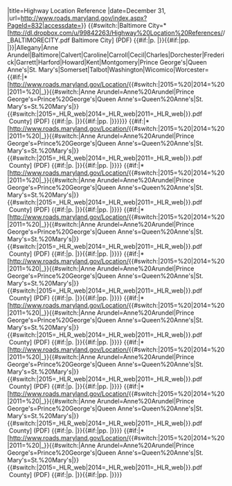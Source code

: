 {{cite book|author=Highway Information Services Division |publisher= {{#ifeq: {{{link|}}} |yes |{{link-en|馬里蘭州公路管理處|Maryland State Highway Administration|Maryland State Highway Administration}} |Maryland State Highway Administration }}|title=Highway Location Reference |date=December 31, {{{year|2015}}} |url=http://www.roads.maryland.gov/index.aspx?PageId=832|accessdate={{{accessdate|}}}}}<!--
-->{{#switch:{{{county1|}}}|Baltimore City=*[http://dl.dropbox.com/u/99842263/Highway%20Location%20References/{{{year|2005}}}/{{{year|2005}}}_BALTIMORECITY.pdf Baltimore City] (PDF) {{#if:{{{page1|}}}|p. {{{page1}}}|}}{{#if:{{{pages1|}}}|pp. {{{pages1}}}|}}|Allegany|Anne Arundel|Baltimore|Calvert|Caroline|Carroll|Cecil|Charles|Dorchester|Frederick|Garrett|Harford|Howard|Kent|Montgomery|Prince George's|Queen Anne's|St. Mary's|Somerset|Talbot|Washington|Wicomico|Worcester={{#if:{{{county1|}}}|*[http://www.roads.maryland.gov/Location/{{{year}}}{{#switch:{{{year}}}|2015=%20|2014=%20|2011=%20|_}}{{#switch:{{{county1|}}}|Anne Arundel=Anne%20Arundel|Prince George's=Prince%20George's|Queen Anne's=Queen%20Anne's|St. Mary's=St.%20Mary's|{{{county1|}}}}}{{#switch:{{{year}}}|2015=_HLR_web|2014=_HLR_web|2011=_HLR_web|}}.pdf {{{county1}}}&nbsp;County] (PDF) {{#if:{{{page1|}}}|p. {{{page1}}}|}}{{#if:{{{pages1|}}}|pp. {{{pages1}}}|}}}}}}<!--
-->{{#if:{{{county2|}}}|*[http://www.roads.maryland.gov/Location/{{{year}}}{{#switch:{{{year}}}|2015=%20|2014=%20|2011=%20|_}}{{#switch:{{{county2|}}}|Anne Arundel=Anne%20Arundel|Prince George's=Prince%20George's|Queen Anne's=Queen%20Anne's|St. Mary's=St.%20Mary's|{{{county2|}}}}}{{#switch:{{{year}}}|2015=_HLR_web|2014=_HLR_web|2011=_HLR_web|}}.pdf {{{county2}}}&nbsp;County] (PDF) {{#if:{{{page2|}}}|p. {{{page2}}}|}}{{#if:{{{pages2|}}}|pp. {{{pages2}}}|}}}}<!--
-->{{#if:{{{county3|}}}|*[http://www.roads.maryland.gov/Location/{{{year}}}{{#switch:{{{year}}}|2015=%20|2014=%20|2011=%20|_}}{{#switch:{{{county3|}}}|Anne Arundel=Anne%20Arundel|Prince George's=Prince%20George's|Queen Anne's=Queen%20Anne's|St. Mary's=St.%20Mary's|{{{county3|}}}}}{{#switch:{{{year}}}|2015=_HLR_web|2014=_HLR_web|2011=_HLR_web|}}.pdf {{{county3}}}&nbsp;County] (PDF) {{#if:{{{page3|}}}|p. {{{page3}}}|}}{{#if:{{{pages3|}}}|pp. {{{pages3}}}|}}}}<!--
-->{{#if:{{{county4|}}}|*[http://www.roads.maryland.gov/Location/{{{year}}}{{#switch:{{{year}}}|2015=%20|2014=%20|2011=%20|_}}{{#switch:{{{county4|}}}|Anne Arundel=Anne%20Arundel|Prince George's=Prince%20George's|Queen Anne's=Queen%20Anne's|St. Mary's=St.%20Mary's|{{{county4|}}}}}{{#switch:{{{year}}}|2015=_HLR_web|2014=_HLR_web|2011=_HLR_web|}}.pdf {{{county4}}}&nbsp;County] (PDF) {{#if:{{{page4|}}}|p. {{{page4}}}|}}{{#if:{{{pages4|}}}|pp. {{{pages4}}}|}}}}<!--
-->{{#if:{{{county5|}}}|*[http://www.roads.maryland.gov/Location/{{{year}}}{{#switch:{{{year}}}|2015=%20|2014=%20|2011=%20|_}}{{#switch:{{{county5|}}}|Anne Arundel=Anne%20Arundel|Prince George's=Prince%20George's|Queen Anne's=Queen%20Anne's|St. Mary's=St.%20Mary's|{{{county5|}}}}}{{#switch:{{{year}}}|2015=_HLR_web|2014=_HLR_web|2011=_HLR_web|}}.pdf {{{county5}}}&nbsp;County] (PDF) {{#if:{{{page5|}}}|p. {{{page5}}}|}}{{#if:{{{pages5|}}}|pp. {{{pages5}}}|}}}}<!--
-->{{#if:{{{county6|}}}|*[http://www.roads.maryland.gov/Location/{{{year}}}{{#switch:{{{year}}}|2015=%20|2014=%20|2011=%20|_}}{{#switch:{{{county6|}}}|Anne Arundel=Anne%20Arundel|Prince George's=Prince%20George's|Queen Anne's=Queen%20Anne's|St. Mary's=St.%20Mary's|{{{county6|}}}}}{{#switch:{{{year}}}|2015=_HLR_web|2014=_HLR_web|2011=_HLR_web|}}.pdf {{{county6}}}&nbsp;County] (PDF) {{#if:{{{page6|}}}|p. {{{page6}}}|}}{{#if:{{{pages6|}}}|pp. {{{pages6}}}|}}}}<!--
-->{{#if:{{{county7|}}}|*[http://www.roads.maryland.gov/Location/{{{year}}}{{#switch:{{{year}}}|2015=%20|2014=%20|2011=%20|_}}{{#switch:{{{county7|}}}|Anne Arundel=Anne%20Arundel|Prince George's=Prince%20George's|Queen Anne's=Queen%20Anne's|St. Mary's=St.%20Mary's|{{{county7|}}}}}{{#switch:{{{year}}}|2015=_HLR_web|2014=_HLR_web|2011=_HLR_web|}}.pdf {{{county7}}}&nbsp;County] (PDF) {{#if:{{{page7|}}}|p. {{{page7}}}|}}{{#if:{{{pages7|}}}|pp. {{{pages7}}}|}}}}<!--
-->{{#if:{{{county8|}}}|*[http://www.roads.maryland.gov/Location/{{{year}}}{{#switch:{{{year}}}|2015=%20|2014=%20|2011=%20|_}}{{#switch:{{{county8|}}}|Anne Arundel=Anne%20Arundel|Prince George's=Prince%20George's|Queen Anne's=Queen%20Anne's|St. Mary's=St.%20Mary's|{{{county8|}}}}}{{#switch:{{{year}}}|2015=_HLR_web|2014=_HLR_web|2011=_HLR_web|}}.pdf {{{county8}}}&nbsp;County] (PDF) {{#if:{{{page8|}}}|p. {{{page8}}}|}}{{#if:{{{pages8|}}}|pp. {{{pages8}}}|}}}}<!--
-->{{#if:{{{county9|}}}|*[http://www.roads.maryland.gov/Location/{{{year}}}{{#switch:{{{year}}}|2015=%20|2014=%20|2011=%20|_}}{{#switch:{{{county9|}}}|Anne Arundel=Anne%20Arundel|Prince George's=Prince%20George's|Queen Anne's=Queen%20Anne's|St. Mary's=St.%20Mary's|{{{county9|}}}}}{{#switch:{{{year}}}|2015=_HLR_web|2014=_HLR_web|2011=_HLR_web|}}.pdf {{{county9}}}&nbsp;County] (PDF) {{#if:{{{page9|}}}|p. {{{page9}}}|}}{{#if:{{{pages9|}}}|pp. {{{pages9}}}|}}}}<noinclude>{{documentation}}</noinclude>